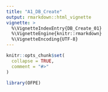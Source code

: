 ```yaml
---
title: "A1_DB_Create"
output: rmarkdown::html_vignette
vignette: >
  %\VignetteIndexEntry{DB_Create_01}
  %\VignetteEngine{knitr::rmarkdown}
  %\VignetteEncoding{UTF-8}
---
```


```r
knitr::opts_chunk$set(
  collapse = TRUE,
  comment = "#>"
)
```

```r
library(OFPE)
```
